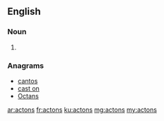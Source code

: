 ==English==

===Noun===
{{head|en}}

# {{plural of|acton}}

===Anagrams===
* [[cantos#English|cantos]]
* [[cast on#English|cast on]]
* [[Octans#English|Octans]]

[[ar:actons]]
[[fr:actons]]
[[ku:actons]]
[[mg:actons]]
[[my:actons]]